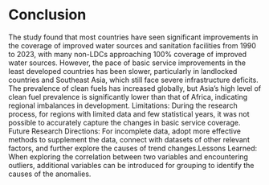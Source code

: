# Conclusion
The study found that most countries have seen significant improvements in the coverage of improved water sources and sanitation facilities from 1990 to 2023, with many non-LDCs approaching 100% coverage of improved water sources. However, the pace of basic service improvements in the least developed countries has been slower, particularly in landlocked countries and Southeast Asia, which still face severe infrastructure deficits. The prevalence of clean fuels has increased globally, but Asia's high level of clean fuel prevalence is significantly lower than that of Africa, indicating regional imbalances in development. Limitations: During the research process, for regions with limited data and few statistical years, it was not possible to accurately capture the changes in basic service coverage. Future Research Directions: For incomplete data, adopt more effective methods to supplement the data, connect with datasets of other relevant factors, and further explore the causes of trend changes.Lessons Learned: When exploring the correlation between two variables and encountering outliers, additional variables can be introduced for grouping to identify the causes of the anomalies.